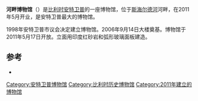 {{Unreferenced|time=2018-07-11T03:27:00+00:00}}
{{Infobox museum
| name             = 河畔博物馆
| native_name      = Museum aan de Stroom
| native_name_lang = nl
| image            = 
| imagesize        =
| latitude         = 51.2290
| longitude        = 4.4048
| coordinates_type = region:BE_type:landmark
| coordinates_display = inline,title
| established      = {{Start date|2011|05|17}}
| dissolved        = 
| location         = {{BEL}}[[安特卫普|安特卫普]]
| type             = 文化历史
| website          = https://web.archive.org/web/20110811051511/http://www.mas.be/min.net
}}
'''河畔博物馆'''（{{lang-nl|Museum aan de Stroom}}）是[[比利时|比利时]][[安特卫普|安特卫普]]的一座博物馆，位于[[斯海尔德河|斯海尔德河]]河畔，在2011年5月开业，是安特卫普最大的博物馆。

1998年安特卫普市议会决定建立博物馆。2006年9月14日大楼奠基。博物馆于2011年5月17日开放。立面用印度红砂岩和弧形玻璃面板建造。 

==参考==
{{Reflist}}
* {{Official|http://www.mas.be/Museum_MAS_EN/MAS_EN.html }}

[[Category:安特卫普博物馆|Category:安特卫普博物馆]]
[[Category:比利时历史博物馆|Category:比利时历史博物馆]]
[[Category:2011年建立的博物馆|Category:2011年建立的博物馆]]
